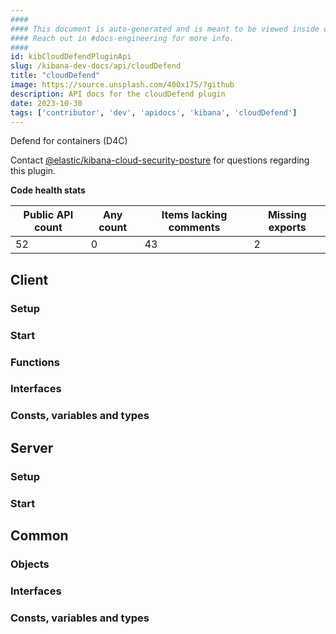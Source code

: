 ```yaml
---
####
#### This document is auto-generated and is meant to be viewed inside our experimental, new docs system.
#### Reach out in #docs-engineering for more info.
####
id: kibCloudDefendPluginApi
slug: /kibana-dev-docs/api/cloudDefend
title: "cloudDefend"
image: https://source.unsplash.com/400x175/?github
description: API docs for the cloudDefend plugin
date: 2023-10-30
tags: ['contributor', 'dev', 'apidocs', 'kibana', 'cloudDefend']
---
```


Defend for containers (D4C)

Contact [@elastic/kibana-cloud-security-posture](https://github.com/orgs/elastic/teams/kibana-cloud-security-posture) for questions regarding this plugin.

**Code health stats**

| Public API count  | Any count | Items lacking comments | Missing exports |
|-------------------|-----------|------------------------|-----------------|
| 52 | 0 | 43 | 2 |

## Client

### Setup
<DocDefinitionList data={[cloudDefendObj.client.setup]}/>

### Start
<DocDefinitionList data={[cloudDefendObj.client.start]}/>

### Functions
<DocDefinitionList data={cloudDefendObj.client.functions}/>

### Interfaces
<DocDefinitionList data={cloudDefendObj.client.interfaces}/>

### Consts, variables and types
<DocDefinitionList data={cloudDefendObj.client.misc}/>

## Server

### Setup
<DocDefinitionList data={[cloudDefendObj.server.setup]}/>

### Start
<DocDefinitionList data={[cloudDefendObj.server.start]}/>

## Common

### Objects
<DocDefinitionList data={cloudDefendObj.common.objects}/>

### Interfaces
<DocDefinitionList data={cloudDefendObj.common.interfaces}/>

### Consts, variables and types
<DocDefinitionList data={cloudDefendObj.common.misc}/>

